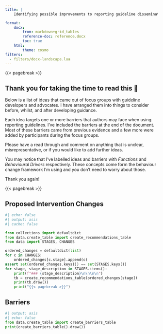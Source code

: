 ```yaml
---
title: |
    Identifying possible improvements to reporting guideline dissemination: focus groups with guideline experts

format: 
    docx:
        from: markdown+grid_tables
        reference-doc: reference.docx
        toc: true
    html: 
        theme: cosmo
filters:
  - filters/docx-landscape.lua
---
```



{{< pagebreak >}}

::: {.callout-note icon=false}

## Thank you for taking the time to read this 🤩

Below is a list of ideas that came out of focus groups with guideline developers and advocates. I have arranged them into things to consider before, whilst, and after developing guidance.

Each idea targets one or more barriers that authors may face when using reporting guidelines. I've included the barriers at the end of the document. Most of these barriers came from previous evidence and a few more were added by participants during the focus groups.

Please have a read through and comment on anything that is unclear, misrepresentative, or if you would like to add further ideas. 

You may notice that I've labelled ideas and barriers with _Functions_ and _Behavioural Drivers_ respectively. These concepts come form the behaviour change framework I'm using and you don't need to worry about those. 

Thank you again!

:::

{{< pagebreak >}}

::: landscape

## Proposed Intervention Changes

```python
#| echo: false
#| output: asis
#| cache: false

from collections import defaultdict
from data.create_table import create_recommendations_table
from data import STAGES, CHANGES

ordered_changes = defaultdict(list)
for c in CHANGES:
    ordered_changes[c.stage].append(c)
assert set(ordered_changes.keys()) == set(STAGES.keys())
for stage, stage_description in STAGES.items():
    print(f"### {stage_description}\n\n\n\n")
    tb = create_recommendations_table(ordered_changes[stage])
    print(tb.draw())
    print("{{< pagebreak >}}")
```

## Barriers

```python
#| output: asis
#| echo: false
from data.create_table import create_barriers_table
print(create_barriers_table().draw())
```

:::